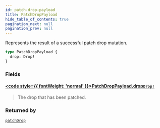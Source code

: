 ```yaml
---
id: patch-drop-payload
title: PatchDropPayload
hide_table_of_contents: true
pagination_next: null
pagination_prev: null
---
```








Represents the result of a successful patch drop mutation.

```graphql
type PatchDropPayload {
  drop: Drop!
}
```


### Fields

#### [<code style={{ fontWeight: 'normal' }}>PatchDropPayload.<b>drop</b></code>](#)<Bullet />[`Drop!`](/api/objects/drop) <Badge class="secondary" text="non-null"/> <Badge class="secondary" text="object"/>
> The drop that has been patched.
> 



### Returned by

[`patchDrop`](/api/mutations/patch-drop)  <Badge class="secondary" text="mutation"/>



